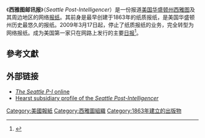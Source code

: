 {{Expand language|1=en|time=2020-04-12T06:01:37+00:00}}
{{Infobox Newspaper 
|name = 西雅图邮讯报
|logo = [[File:Seattle_Post-Intelligencer_logo.svg|220px]]
|caption =
|image = [[File:Seattle_-_P-I_Building_01.jpg|180px]]
|type = [[网络报纸|网络报纸]]
|format = 
|foundation = 1863年12月10日
|owners = [[赫斯特国际集团|赫斯特国际集团]]
|headquarters = 101 Elliott Avenue West<br />[[西雅图|西雅图]], [[华盛顿州|华盛顿州]] 98119<br />{{USA}}
|editor = David McCumber
|publisher = Roger Oglesby
| ceased publication   = 2009年3月17日 (现在只有网络报纸)
|ISSN = 0745-970X
|website = [http://www.seattlepi.com/ seattlepi.com] 
}}{{Update||reason=西雅图电讯报的标志和商用名称有所变化|date=2022-03-21|time=02:14}}
《'''西雅图邮讯报'''》（''Seattle Post-Intelligencer''）是一份报道[[美国|美国]][[华盛顿州|华盛顿州]][[西雅图|西雅图]]及其周边地区的网络[[报纸|报纸]]。其前身是最早创建于1863年的纸质报纸，是美国华盛顿州历史最悠久的报纸。2009年3月17日起，停止了纸质报纸的业务，完全转型为网络报纸。成为美国第一家只在网路上发行的主要[[日报|日报]]<ref>{{cite news | author=布莱克 | title=美国又一家大报停止印刷 | date=Mar 26, 2009 | publisher=VOA | url=http://www.voanews.com/chinese/w2009-03-26-voa71.cfm | work= | pages= | accessdate=2009-03-27 | language= | archive-date=2009-04-30 | archive-url=https://web.archive.org/web/20090430195139/http://www.voanews.com/chinese/w2009-03-26-voa71.cfm | dead-url=no }}</ref>。

== 參考文獻 ==
<div class="references-small">
<references />
</div>

== 外部链接 ==
* [http://www.seattlepi.com ''The Seattle P-I'' online] {{Wayback|url=http://www.seattlepi.com/ |date=20201006182650 }}
* [https://web.archive.org/web/20080705155456/http://hearst.com/newspapers/property/news_daily_seattle.html Hearst subsidiary profile of the ''Seattle Post-Intelligencer'']

[[Category:美國報紙|Category:美國報紙]]
[[Category:西雅圖組織|Category:西雅圖組織]]
[[Category:1863年建立的出版物|Category:1863年建立的出版物]]